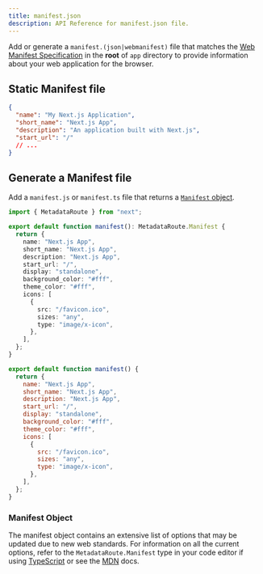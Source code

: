 ```yaml
---
title: manifest.json
description: API Reference for manifest.json file.
---
```


Add or generate a `manifest.(json|webmanifest)` file that matches the [Web Manifest Specification](https://developer.mozilla.org/docs/Web/Manifest) in the **root** of `app` directory to provide information about your web application for the browser.

## Static Manifest file

```json filename="app/manifest.json | app/manifest.webmanifest"
{
  "name": "My Next.js Application",
  "short_name": "Next.js App",
  "description": "An application built with Next.js",
  "start_url": "/"
  // ...
}
```

## Generate a Manifest file

Add a `manifest.js` or `manifest.ts` file that returns a [`Manifest` object](#manifest-object).

```ts filename="app/manifest.ts" switcher
import { MetadataRoute } from "next";

export default function manifest(): MetadataRoute.Manifest {
  return {
    name: "Next.js App",
    short_name: "Next.js App",
    description: "Next.js App",
    start_url: "/",
    display: "standalone",
    background_color: "#fff",
    theme_color: "#fff",
    icons: [
      {
        src: "/favicon.ico",
        sizes: "any",
        type: "image/x-icon",
      },
    ],
  };
}
```

```js filename="app/manifest.js" switcher
export default function manifest() {
  return {
    name: "Next.js App",
    short_name: "Next.js App",
    description: "Next.js App",
    start_url: "/",
    display: "standalone",
    background_color: "#fff",
    theme_color: "#fff",
    icons: [
      {
        src: "/favicon.ico",
        sizes: "any",
        type: "image/x-icon",
      },
    ],
  };
}
```

### Manifest Object

The manifest object contains an extensive list of options that may be updated due to new web standards. For information on all the current options, refer to the `MetadataRoute.Manifest` type in your code editor if using [TypeScript](https://nextjs.org/docs/app/building-your-application/configuring/typescript#typescript-plugin) or see the [MDN](https://developer.mozilla.org/docs/Web/Manifest) docs.
